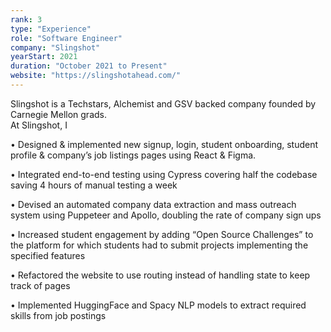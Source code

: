 ```yaml
---
rank: 3
type: "Experience"
role: "Software Engineer"
company: "Slingshot"
yearStart: 2021
duration: "October 2021 to Present"
website: "https://slingshotahead.com/"
---
```

Slingshot is a Techstars, Alchemist and GSV backed company founded by Carnegie Mellon grads.
<br />
At Slingshot, I

•	Designed & implemented new signup, login, student onboarding, student profile & company’s job listings pages using React & Figma.

•	Integrated end-to-end testing using Cypress covering half the codebase saving 4 hours of manual testing a week

•	Devised an automated company data extraction and mass outreach system using Puppeteer and Apollo, doubling the rate of company sign ups

•	Increased student engagement by adding “Open Source Challenges” to the platform for which students had to submit projects implementing the specified features

•	Refactored the website to use routing instead of handling state to keep track of pages

•	Implemented HuggingFace and Spacy NLP models to extract required skills from job postings
